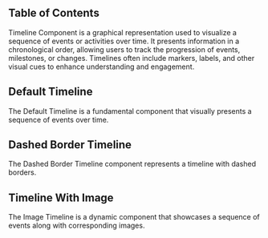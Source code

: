 

## Table of Contents

Timeline Component is a graphical representation used to visualize a sequence of events or activities over time. It presents information in a chronological order, allowing users to track the progression of events, milestones, or changes. Timelines often include markers, labels, and other visual cues to enhance understanding and engagement.

## Default Timeline

The Default Timeline is a fundamental component that visually presents a sequence of events over time.

<CodePreview github="Timeline" code={DefaultTimelineCode}>
  <DefaultTimeline />
</CodePreview>

## Dashed Border Timeline

The Dashed Border Timeline component represents a timeline with dashed borders.

<CodePreview github="Timeline" code={DashedBorderTimelineCode}>
  <DashedBorderTimeline />
</CodePreview>

## Timeline With Image

The Image Timeline is a dynamic component that showcases a sequence of events along with corresponding images.

<CodePreview github="Timeline" code={TimelineWithImageCode}>
  <TimelineWithImage />
</CodePreview>
